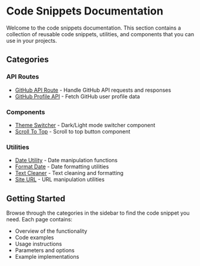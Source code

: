 # Code Snippets Documentation

Welcome to the code snippets documentation. This section contains a collection of reusable code snippets, utilities, and components that you can use in your projects.

## Categories

### API Routes

- [GitHub API Route](/gist/github-api-route) - Handle GitHub API requests and responses
- [GitHub Profile API](/gist/github-profile-api) - Fetch GitHub user profile data

### Components

- [Theme Switcher](/gist/theme-switcher-component) - Dark/Light mode switcher component
- [Scroll To Top](/gist/scroll-to-top-component) - Scroll to top button component

### Utilities

- [Date Utility](/gist/date-utility) - Date manipulation functions
- [Format Date](/gist/format-date-utility) - Date formatting utilities
- [Text Cleaner](/gist/text-cleaner) - Text cleaning and formatting
- [Site URL](/gist/site-url-utility) - URL manipulation utilities

## Getting Started

Browse through the categories in the sidebar to find the code snippet you need. Each page contains:

- Overview of the functionality
- Code examples
- Usage instructions
- Parameters and options
- Example implementations
